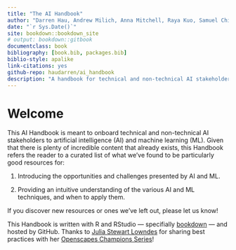 ```yaml
--- 
title: "The AI Handbook"
author: "Darren Hau, Andrew Milich, Anna Mitchell, Raya Kuo, Samuel Ching, Zach Gleicher, and Jonathan Rosenberg"
date: "`r Sys.Date()`"
site: bookdown::bookdown_site
# output: bookdown::gitbook
documentclass: book
bibliography: [book.bib, packages.bib]
biblio-style: apalike
link-citations: yes
github-repo: haudarren/ai_handbook
description: "A handbook for technical and non-technical AI stakeholders."
---
```


# Welcome {#welcome}

This AI Handbook is meant to onboard technical and non-technical AI stakeholders to artificial intelligence (AI) and machine learning (ML).  Given that there is plenty of incredible content that already exists, this Handbook refers the reader to a curated list of what we've found to be particularly good resources for:

(1) Introducing the opportunities and challenges presented by AI and ML.

(2) Providing an intuitive understanding of the various AI and ML techniques, and when to apply them.

If you discover new resources or ones we've left out, please let us know!

This Handbook is written with R and RStudio — specifially [bookdown](https://bookdown.org/yihui/bookdown/) — and hosted by GitHub.  Thanks to [Julia Stewart Lowndes](http://jules32.github.io) for sharing best practices with her [Openscapes Champions Series](https://openscapes.github.io/series/overview.html)!
